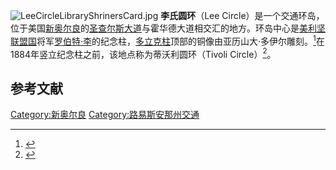 [[File:LeeCircleLibraryShrinersCard.jpg|right]]
'''李氏圆环'''（Lee Circle）是一个交通环岛，位于美国[[新奥尔良|新奥尔良]]的[[圣查尔斯大道|圣查尔斯大道]]与霍华德大道相交汇的地方。环岛中心是[[美利坚联盟国|美利坚联盟国]]将军[[罗伯特·李|罗伯特·李]]的纪念柱，[[多立克柱式|多立克柱]]顶部的铜像由亚历山大·多伊尔雕刻。<ref>{{cite web |url=http://www.rootsweb.ancestry.com/~ohjeffer/doylebioindex/adoyle.html |title=存档副本 |accessdate=2011-12-28 |deadurl=yes |archiveurl=https://web.archive.org/web/20110811061202/http://www.rootsweb.ancestry.com/~ohjeffer/doylebioindex/adoyle.html |archivedate=2011-08-11 }}</ref>在1884年竖立纪念柱之前，该地点称为蒂沃利圆环（Tivoli Circle）<ref name="autogenerated1">{{cite web |title=Tivoli Circle - Lee Circle |publisher=Old New Orleans |url=http://www.old-new-orleans.com/NO_Tivoli_Circle.html |accessdate=2011-12-04 |archive-date=2018-05-26 |archive-url=https://web.archive.org/web/20180526022912/http://old-new-orleans.com/NO_Tivoli_Circle.html |dead-url=no }}</ref>。

{{Commons category|Lee Circle, New Orleans}}

==参考文献==
<references/>

{{coord|display=title}}
[[Category:新奥尔良|Category:新奥尔良]]
[[Category:路易斯安那州交通|Category:路易斯安那州交通]]
{{Louisiana-stub}}